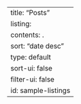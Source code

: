 ---
title: "Posts"
listing:
  contents: .
  sort: "date desc"
  type: default
  sort-ui: false
  filter-ui: false
  id: sample-listings
---